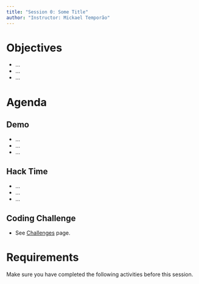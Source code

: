 ```yaml
---
title: "Session 0: Some Title"
author: "Instructor: Mickael Temporão"
---
```


# Objectives

- ...
- ...
- ...

# Agenda
## Demo
- ...
- ...
- ...

## Hack Time
- ...
- ...
- ...

## Coding Challenge
- See [Challenges](challenges.html) page.

# Requirements

Make sure you have completed the following activities before this session.


